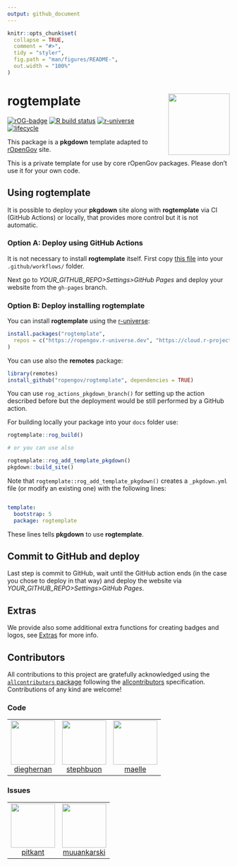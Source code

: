 ```yaml
---
output: github_document
---
```


<!-- README.md is generated from README.Rmd. Please edit that file -->

```r
knitr::opts_chunk$set(
  collapse = TRUE,
  comment = "#>",
  tidy = "styler",
  fig.path = "man/figures/README-",
  out.width = "100%"
)
```

# rogtemplate <a href='https://ropengov.github.io/rogtemplate/'><img src="man/figures/logo.png" align="right" height="139"/></a>

<!-- badges: start -->

[![rOG-badge](https://ropengov.github.io/rogtemplate//reference/figures/ropengov-badge.svg)](https://ropengov.org/)
[![R build
status](https://github.com/ropengov/rogtemplate/workflows/R-CMD-check/badge.svg)](https://github.com/rOpenGov/rogtemplate/actions)
[![r-universe](https://ropengov.r-universe.dev/badges/rogtemplate)](https://ropengov.r-universe.dev/rogtemplate)
[![lifecycle](https://lifecycle.r-lib.org/articles/figures/lifecycle-experimental.svg)](https://lifecycle.r-lib.org/articles/stages.html#experimental)

<!-- badges: end -->

This package is a **pkgdown** template adapted to
[rOpenGov](https://ropengov.org/) site.

This is a private template for use by core rOpenGov packages. Please don't use
it for your own code.

## Using rogtemplate

It is possible to deploy your **pkgdown** site along with **rogtemplate** via CI
(GitHub Actions) or locally, that provides more control but it is not automatic.

### Option A: Deploy using GitHub Actions

It is not necessary to install **rogtemplate** itself. First copy [this
file](https://github.com/rOpenGov/rogtemplate/blob/main/inst/yaml/rogtemplate-gh-pages.yaml)
into your `.github/workflows/` folder.

Next go to *YOUR_GITHUB_REPO\>Settings\>GitHub Pages* and deploy your website
from the `gh-pages` branch.

### Option B: Deploy installing rogtemplate

You can install **rogtemplate** using the
[r-universe](https://ropengov.r-universe.dev/rogtemplate):

```r
install.packages("rogtemplate",
  repos = c("https://ropengov.r-universe.dev", "https://cloud.r-project.org")
)
```

You can use also the **remotes** package:

```r
library(remotes)
install_github("ropengov/rogtemplate", dependencies = TRUE)
```

You can use `rog_actions_pkgdown_branch()` for setting up the action described
before but the deployment would be still performed by a GitHub action.

For building locally your package into your `docs` folder use:

```r
rogtemplate::rog_build()

# or you can use also

rogtemplate::rog_add_template_pkgdown()
pkgdown::build_site()
```

Note that `rogtemplate::rog_add_template_pkgdown()` creates a `_pkgdown.yml`
file (or modify an existing one) with the following lines:

``` yaml

template:
  bootstrap: 5
  package: rogtemplate
```

These lines tells **pkgdown** to use **rogtemplate**.

## Commit to GitHub and deploy

Last step is commit to GitHub, wait until the GitHub action ends (in the case
you chose to deploy in that way) and deploy the website via
*YOUR_GITHUB_REPO\>Settings\>GitHub Pages*.

## Extras

We provide also some additional extra functions for creating badges and logos,
see [Extras](https://ropengov.github.io/rogtemplate/reference/index.html) for
more info.

## Contributors






<!-- ALL-CONTRIBUTORS-LIST:START - Do not remove or modify this section -->
<!-- prettier-ignore-start -->
<!-- markdownlint-disable -->

All contributions to this project are gratefully acknowledged using the [`allcontributors` package](https://github.com/ropensci/allcontributors) following the [allcontributors](https://allcontributors.org) specification. Contributions of any kind are welcome!

### Code

<table class="table allctb-table" >

<tr>
<td align="center">
<a href="https://github.com/dieghernan">
<img src="https://avatars.githubusercontent.com/u/25656809?v=4" width="100px;" class="allctb-avatar" alt=""/>
</a><br>
<a href="https://github.com/rOpenGov/rogtemplate/commits?author=dieghernan">dieghernan</a>
</td>
<td align="center">
<a href="https://github.com/stephbuon">
<img src="https://avatars.githubusercontent.com/u/52008049?v=4" width="100px;" class="allctb-avatar" alt=""/>
</a><br>
<a href="https://github.com/rOpenGov/rogtemplate/commits?author=stephbuon">stephbuon</a>
</td>
<td align="center">
<a href="https://github.com/maelle">
<img src="https://avatars.githubusercontent.com/u/8360597?v=4" width="100px;" class="allctb-avatar" alt=""/>
</a><br>
<a href="https://github.com/rOpenGov/rogtemplate/commits?author=maelle">maelle</a>
</td>
</tr>

</table>


### Issues

<table class="table allctb-table" >

<tr>
<td align="center">
<a href="https://github.com/pitkant">
<img src="https://avatars.githubusercontent.com/u/69813611?u=824c10fc689a7f3589c9640bb7edf23513a12e42&v=4" width="100px;" class="allctb-avatar" alt=""/>
</a><br>
<a href="https://github.com/rOpenGov/rogtemplate/issues?q=is%3Aissue+author%3Apitkant">pitkant</a>
</td>
<td align="center">
<a href="https://github.com/muuankarski">
<img src="https://avatars.githubusercontent.com/u/1525240?v=4" width="100px;" class="allctb-avatar" alt=""/>
</a><br>
<a href="https://github.com/rOpenGov/rogtemplate/issues?q=is%3Aissue+author%3Amuuankarski">muuankarski</a>
</td>
</tr>

</table>

<!-- markdownlint-enable -->
<!-- prettier-ignore-end -->
<!-- ALL-CONTRIBUTORS-LIST:END -->





